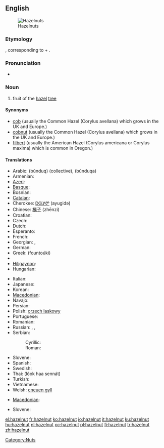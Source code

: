 ==English==
[[Image:Hazelnuts.jpg|thumb|Hazelnuts]]

===Etymology===
{{etyl|ang}} {{term|hæselhnutu}}, corresponding to {{term|hazel}} + {{term|nut}}.

===Pronunciation===
* {{audio|en-us-hazelnut.ogg|Audio (US)}}

===Noun===
{{en-noun}}

# fruit of the [[hazel]] [[tree]]

====Synonyms====
* [[cob]]  (usually the Common Hazel (Corylus avellana) which grows in the UK and Europe.)
* [[cobnut]]  (usually the Common Hazel (Corylus avellana) which grows in the UK and Europe.)
* [[filbert]]  (usually the American Hazel (Corylus americana or Corylus maxima) which is common in Oregon.)

====Translations====
{{trans-top|fruit}}
* Arabic: {{Arab|[[بندق|بُنْدُق]]}} (búnduq) {{m}} (collective), {{Arab|[[بندقة|بُنْدُقَة]]}} (búnduqa) {{f}}
* Armenian: {{t-|hy|պնդուկ|tr=pnduk}}
* [[Azeri]]: {{t|az|fındıq|xs=Azeri}}
* [[Basque]]: {{t-|eu|hur|xs=Basque}}
* Bosnian: {{t-|bs|lješnik|m}}
* [[Catalan]]: {{t-|ca|avellana|f}}
* Cherokee: [[ᎠᏳᎩᏛ]] (ayugidǝ)
* Chinese: [[榛子]] (zhēnzi)
* Croatian: {{t|hr|lješnjak|m}}
* Czech: {{t-|cs|lískový ořech|m}}
* Dutch: {{t+|nl|hazelnoot|f}}
* Esperanto: {{t-|eo|avelo|xs=Esperanto}}
* French: {{t+|fr|noisette|f}}
* Georgian: {{t-|ka|კაკალი|tr=kakali|sc=Geor|xs=Georgian}}, {{t-|ka|ნიგოზი|tr=nigozi|sc=Geor|xs=Georgian}}
* German: {{t-|de|Haselnuss|f}}
* Greek: {{t+|el|φουντούκι|n}} (fountoúki)
* {{trreq|Hebrew}}
* [[Hiligaynon]]: {{tø|hil|abelyana|alt=abelyána}}
* Hungarian: {{t+|hu|mogyoró}}
{{trans-mid}}
* Italian: {{t+|it|nocciola|f}}
* Japanese: {{t|ja|ハシバミ|tr=hashibami}}
* Korean: {{t|ko|개암나무|tr=gaeamnamu|sc=Hang}}
* [[Macedonian]]: {{t-|mk|лешник|m|tr=léšnik}}
* Navajo: {{tø|nv|neeshchʼíínímazí}}
* Persian: {{t-|fa|فندق|xs=Persian}}
* Polish: [[orzech laskowy]] {{m}}
* Portuguese: {{t+|pt|avelã|f}}
* Romanian: {{t+|ro|alun}}
* Russian: {{t|ru|лесной орех|m|tr=lesnój oréx}}, {{t|ru|фундук|m|tr=fundúk}},  {{t|ru|орех|m|tr=oréx|sc=Cyrl}}
* Serbian:
*: Cyrillic: {{t-|sr|лешник|m|sc=Cyrl}}
*: Roman: {{t-|sr|lešnik|m}}
* Slovene: {{t+|sl|lešnik|m}}
* Spanish: {{t+|es|avellana|f}}
* Swedish: {{t+|sv|hasselnöt|c}}
* Thai: {{Thai|[[ลูกฮาเซลนัท]]}} (lôok haa sennát)
* Turkish: {{t+|tr|fındık}}
* Vietnamese: {{t|vi|hạt phỉ|xs=Vietnamese}}
* Welsh: [[cneuen gyll]] {{f}}
{{trans-bottom}}

{{trans-top|shrub}}
* [[Macedonian]]: {{t-|mk|лешник|m|tr=léšnik}}
{{trans-mid}}
* Slovene: {{t+|sl|leska|f}}
{{trans-bottom}}

[[Category:Nuts]]

[[el:hazelnut]]
[[fr:hazelnut]]
[[ko:hazelnut]]
[[io:hazelnut]]
[[it:hazelnut]]
[[ku:hazelnut]]
[[hu:hazelnut]]
[[nl:hazelnut]]
[[oc:hazelnut]]
[[pl:hazelnut]]
[[fi:hazelnut]]
[[tr:hazelnut]]
[[zh:hazelnut]]